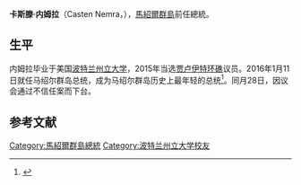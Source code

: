 {{noteTA
|G1=地名
|1=zh-cn:海因; zh-tw:海妮;zh-hk:海因;
}}
{{Infobox officeholder
|name        = 卡斯滕·內姆拉<br />''Casten Nemra''
|image       = Casten Nemra.jpg
|office      = {{flag|Marshall Islands}}第7任[[馬紹爾群島總統|總統]]
|term_start  = 2016年1月11日
|term_end    = 2016年1月28日
|succeeding  = 
|predecessor = [[克里斯托弗·洛亚克|克里斯托弗·洛亚克]]
|successor   = [[希爾達·海妮|希爾達·海妮]]
|birth_date  = {{birth date and age|1971|7|29|df=y}}
|birth_place = {{flag|Trust Territory of the Pacific Islands}}[[馬紹爾群島|馬紹爾群島]][[夸贾林环礁|夸贾林环礁]][[埃贝耶岛|埃贝耶岛]]
|nationality = {{flag|Marshall Islands}}
|death_date  = 
|death_place = 
|party       = [[独立人士|独立人士]]
|spouse      = Terry Paul Nemra
|children    =
|alma_mater  = [[波特兰州立大学|波特兰州立大学]]
}}
'''卡斯滕·内姆拉'''（Casten Nemra，{{bd|1971年|7月29日}}），[[馬紹爾群島|馬紹爾群島]]前任總統。

==生平==
内姆拉毕业于美国[[波特兰州立大学|波特兰州立大学]]，2015年当选[[贾卢伊特环礁|贾卢伊特环礁]]议员。2016年1月11日就任马绍尔群岛总统，成为马绍尔群岛历史上最年轻的总统<ref>{{Cite web |url=http://www.radionz.co.nz/international/pacific-news/293465/nemra-elected-marshall-islands-president |title=Nemra elected Marshall Islands President |access-date=2016-01-26 |archive-date=2019-04-09 |archive-url=https://web.archive.org/web/20190409214544/https://www.radionz.co.nz/international/pacific-news/293465/nemra-elected-marshall-islands-president |dead-url=no }}</ref>。同月28日，因议会通过不信任案而下台。

==参考文献==
{{reflist}}

{{s-start}}
{{s-off}}
{{s-bef|before=[[克里斯托弗·洛亚克|克里斯托弗·洛亚克]]}}
{{s-ttl|title=[[馬紹爾群島總統|馬紹爾群島總統]]|years=2016年1月11日–2016年1月28日}}
{{s-aft|after=[[希爾達·海妮|希爾達·海妮]]}}
{{s-end}}

{{馬紹爾群島總統}}
{{Authority control}}

{{DEFAULTSORT:Nemra, Casten}}
[[Category:馬紹爾群島總統|Category:馬紹爾群島總統]]
[[Category:波特兰州立大学校友|Category:波特兰州立大学校友]]